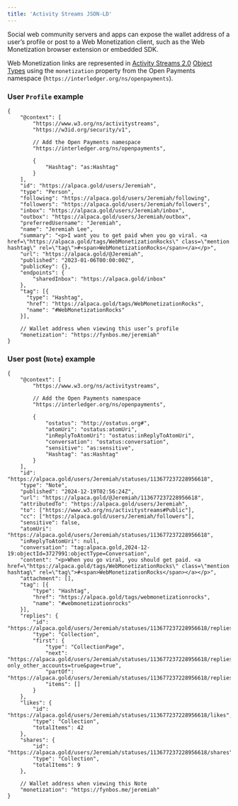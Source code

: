```yaml
---
title: 'Activity Streams JSON-LD'
---
```


Social web community servers and apps can expose the wallet address of a user’s profile or post to a Web Monetization client, such as the Web Monetization browser extension or embedded SDK.

Web Monetization links are represented in [Activity Streams 2.0](https://www.w3.org/TR/activitystreams-core/) [Object Types](https://www.w3.org/TR/activitystreams-vocabulary/#dfn-object) using the `monetization` property from the Open Payments namespace (`https://interledger.org/ns/openpayments`).

### User `Profile` example

```jsonc
{
	"@context": [
		"https://www.w3.org/ns/activitystreams",
		"https://w3id.org/security/v1",

		// Add the Open Payments namespace
		"https://interledger.org/ns/openpayments",

		{
			"Hashtag": "as:Hashtag"
		}
	],
	"id": "https://alpaca.gold/users/Jeremiah",
	"type": "Person",
	"following": "https://alpaca.gold/users/Jeremiah/following",
	"followers": "https://alpaca.gold/users/Jeremiah/followers",
	"inbox": "https://alpaca.gold/users/Jeremiah/inbox",
	"outbox": "https://alpaca.gold/users/Jeremiah/outbox",
	"preferredUsername": "Jeremiah",
	"name": "Jeremiah Lee",
	"summary": "<p>I want you to get paid when you go viral. <a href=\"https://alpaca.gold/tags/WebMonetizationRocks\" class=\"mention hashtag\" rel=\"tag\">#<span>WebMonetizationRocks</span></a></p>",
	"url": "https://alpaca.gold/@Jeremiah",
	"published": "2023-01-06T00:00:00Z",
	"publicKey": {},
	"endpoints": {
		"sharedInbox": "https://alpaca.gold/inbox"
	},
	"tag": [{
	  "type": "Hashtag",
	  "href": "https://alpaca.gold/tags/WebMonetizationRocks",
	  "name": "#WebMonetizationRocks"
	}],

	// Wallet address when viewing this user’s profile
	"monetization": "https://fynbos.me/jeremiah"
}
```

### User post (`Note`) example

```jsonc
{
	"@context": [
		"https://www.w3.org/ns/activitystreams",

		// Add the Open Payments namespace
		"https://interledger.org/ns/openpayments",

		{
			"ostatus": "http://ostatus.org#",
			"atomUri": "ostatus:atomUri",
			"inReplyToAtomUri": "ostatus:inReplyToAtomUri",
			"conversation": "ostatus:conversation",
			"sensitive": "as:sensitive",
			"Hashtag": "as:Hashtag"
		}
	],
	"id": "https://alpaca.gold/users/Jeremiah/statuses/113677237228956618",
	"type": "Note",
	"published": "2024-12-19T02:56:24Z",
	"url": "https://alpaca.gold/@Jeremiah/113677237228956618",
	"attributedTo": "https://alpaca.gold/users/Jeremiah",
	"to": ["https://www.w3.org/ns/activitystreams#Public"],
	"cc": ["https://alpaca.gold/users/Jeremiah/followers"],
	"sensitive": false,
	"atomUri": "https://alpaca.gold/users/Jeremiah/statuses/113677237228956618",
	"inReplyToAtomUri": null,
	"conversation": "tag:alpaca.gold,2024-12-19:objectId=3727991:objectType=Conversation",
	"content": "<p>When you go viral, you should get paid. <a href=\"https://alpaca.gold/tags/WebMonetizationRocks\" class=\"mention hashtag\" rel=\"tag\">#<span>WebMonetizationRocks</span></a></p>",
	"attachment": [],
	"tag": [{
		"type": "Hashtag",
		"href": "https://alpaca.gold/tags/webmonetizationrocks",
		"name": "#webmonetizationrocks"
	}],
	"replies": {
		"id": "https://alpaca.gold/users/Jeremiah/statuses/113677237228956618/replies",
		"type": "Collection",
		"first": {
			"type": "CollectionPage",
			"next": "https://alpaca.gold/users/Jeremiah/statuses/113677237228956618/replies?only_other_accounts=true&page=true",
			"partOf": "https://alpaca.gold/users/Jeremiah/statuses/113677237228956618/replies",
			"items": []
		}
	},
	"likes": {
		"id": "https://alpaca.gold/users/Jeremiah/statuses/113677237228956618/likes",
		"type": "Collection",
		"totalItems": 42
	},
	"shares": {
		"id": "https://alpaca.gold/users/Jeremiah/statuses/113677237228956618/shares",
		"type": "Collection",
		"totalItems": 9
	},

	// Wallet address when viewing this Note
	"monetization": "https://fynbos.me/jeremiah"
}
```
